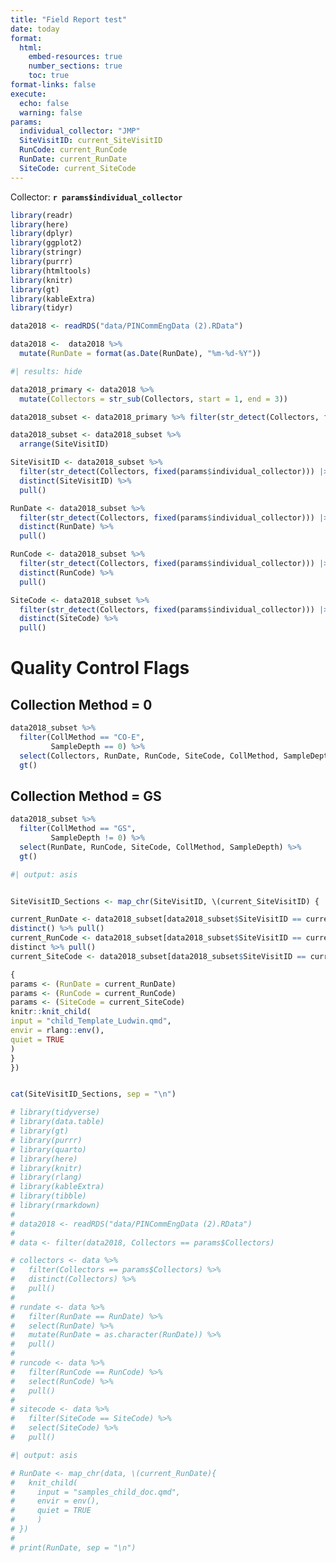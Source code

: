 ```yaml
---
title: "Field Report test"
date: today
format:
  html:
    embed-resources: true
    number_sections: true
    toc: true 
format-links: false
execute:
  echo: false
  warning: false
params:
  individual_collector: "JMP"
  SiteVisitID: current_SiteVisitID
  RunCode: current_RunCode
  RunDate: current_RunDate
  SiteCode: current_SiteCode
---
```


Collector: **`r params$individual_collector`**

```r
library(readr)
library(here)
library(dplyr)
library(ggplot2)
library(stringr)
library(purrr)
library(htmltools)
library(knitr)
library(gt)
library(kableExtra)
library(tidyr)

data2018 <- readRDS("data/PINCommEngData (2).RData")

data2018 <-  data2018 %>%
  mutate(RunDate = format(as.Date(RunDate), "%m-%d-%Y")) 
```

```r
#| results: hide

data2018_primary <- data2018 %>%
  mutate(Collectors = str_sub(Collectors, start = 1, end = 3))

data2018_subset <- data2018_primary %>% filter(str_detect(Collectors, fixed(params$individual_collector)))

data2018_subset <- data2018_subset %>%
  arrange(SiteVisitID)

SiteVisitID <- data2018_subset %>% 
  filter(str_detect(Collectors, fixed(params$individual_collector))) |> 
  distinct(SiteVisitID) %>% 
  pull()

RunDate <- data2018_subset %>% 
  filter(str_detect(Collectors, fixed(params$individual_collector))) |> 
  distinct(RunDate) %>% 
  pull()

RunCode <- data2018_subset %>%
  filter(str_detect(Collectors, fixed(params$individual_collector))) |> 
  distinct(RunCode) %>% 
  pull()

SiteCode <- data2018_subset %>%
  filter(str_detect(Collectors, fixed(params$individual_collector))) |> 
  distinct(SiteCode) %>% 
  pull()


```

# Quality Control Flags

## Collection Method = 0

```r
data2018_subset %>% 
  filter(CollMethod == "CO-E",
         SampleDepth == 0) %>% 
  select(Collectors, RunDate, RunCode, SiteCode, CollMethod, SampleDepth) %>% 
  gt()
```

## Collection Method = GS

```r
data2018_subset %>% 
  filter(CollMethod == "GS", 
         SampleDepth != 0) %>% 
  select(RunDate, RunCode, SiteCode, CollMethod, SampleDepth) %>% 
  gt()
```


```r
#| output: asis


SiteVisitID_Sections <- map_chr(SiteVisitID, \(current_SiteVisitID) {

current_RunDate <- data2018_subset[data2018_subset$SiteVisitID == current_SiteVisitID, "RunDate"] %>%
distinct() %>% pull()
current_RunCode <- data2018_subset[data2018_subset$SiteVisitID == current_SiteVisitID, "RunCode"] %>%
distinct %>% pull()
current_SiteCode <- data2018_subset[data2018_subset$SiteVisitID == current_SiteVisitID, "SiteCode"] %>% distinct %>% pull()

{
params <- (RunDate = current_RunDate)
params <- (RunCode = current_RunCode)
params <- (SiteCode = current_SiteCode)
knitr::knit_child(
input = "child_Template_Ludwin.qmd",
envir = rlang::env(),
quiet = TRUE
)
}
})


cat(SiteVisitID_Sections, sep = "\n")

```

```r
# library(tidyverse)
# library(data.table)
# library(gt)
# library(purrr)
# library(quarto)
# library(here)
# library(knitr)
# library(rlang)
# library(kableExtra)
# library(tibble)
# library(rmarkdown)
# 
# data2018 <- readRDS("data/PINCommEngData (2).RData")
# 
# data <- filter(data2018, Collectors == params$Collectors)
```

```r
# collectors <- data %>%
#   filter(Collectors == params$Collectors) %>%
#   distinct(Collectors) %>%
#   pull()
# 
# rundate <- data %>%
#   filter(RunDate == RunDate) %>%
#   select(RunDate) %>%
#   mutate(RunDate = as.character(RunDate)) %>%
#   pull()
# 
# runcode <- data %>%
#   filter(RunCode == RunCode) %>%
#   select(RunCode) %>%
#   pull()
# 
# sitecode <- data %>%
#   filter(SiteCode == SiteCode) %>%
#   select(SiteCode) %>%
#   pull()
```

```r
#| output: asis

# RunDate <- map_chr(data, \(current_RunDate){
#   knit_child(
#     input = "samples_child_doc.qmd",
#     envir = env(),
#     quiet = TRUE
#     )
# })
# 
# print(RunDate, sep = "\n")
```
